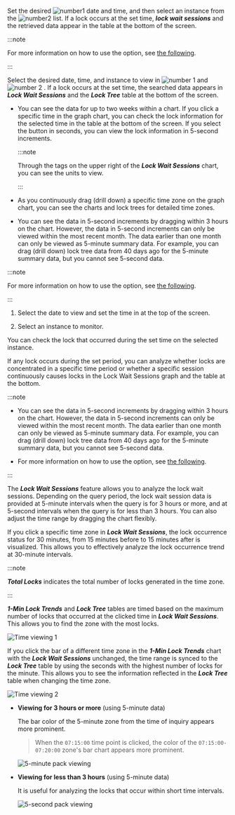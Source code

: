 <Title hashid="basicusage" level={props.level}>Basic usage guide</Title>

<Xclude product="mssql"><ProdImg img='db-locktress-basic.png' desc='Lock tree' /></Xclude>

<InDoc product="mssql"><ImgLang img="db-locktress-basic-mssql-v2.png" desc="Lock tree" /></InDoc>

<Xclude product='postgresql,mysql,altibase,mssql,mssql-v1,cubrid,tibero,db2'>

Set the desired ![number1](/img/number-01.png) date and time, and then select an instance from the ![number2](/img/number-02.png) list. If a lock occurs at the set time, **_lock wait sessions_** and the retrieved data appear in the table at the bottom of the screen.

:::note

For more information on how to use the <Cmdname sid="time" className="uitext" /> option, see [the following](usage-ui#timeselector).

:::

</Xclude>

<InDoc product='postgresql,mysql,altibase,cubrid'>

Select the desired date, time, and instance to view in ![number 1](/img/number-01.png) <Cmdname sid="time" className="uitext" /> and ![number 2](/img/number-02.png) <Cmdname sid="instance" className="uitext" />. If a lock occurs at the set time, the searched data appears in **_Lock Wait Sessions_** and the **_Lock Tree_** table at the bottom of the screen.

- You can see the data for up to two weeks within a chart. If you click a specific time in the graph chart, you can check the lock information for the selected time in the table at the bottom of the screen. If you select the button in seconds, you can view the lock information in 5-second increments.

  :::note

  Through the tags on the upper right of the **_Lock Wait Sessions_** chart, you can see the units to view.

  :::

- As you continuously drag (drill down) a specific time zone on the graph chart, you can see the charts and lock trees for detailed time zones.

- You can see the data in 5-second increments by dragging within 3 hours on the chart. However, the data in 5-second increments can only be viewed within the most recent month. The data earlier than one month can only be viewed as 5-minute summary data. For example, you can drag (drill down) lock tree data from 40 days ago for the 5-minute summary data, but you cannot see 5-second data.

:::note

For more information on how to use the <Cmdname sid="time" className="uitext" /> option, see [the following](usage-ui#timeselector).

:::

</InDoc>

<InDoc product="mssql,mssql-v1,tibero,db2">

1. Select the date to view and set the time in <Cmdname sid="time" className="uitext" /> at the top of the screen.

2. Select an instance to monitor. 

You can check the lock that occurred during the set time on the selected instance.

If any lock occurs during the set period, you can analyze whether locks are concentrated in a specific time period or whether a specific session continuously causes locks in the <UI>Lock Wait Sessions</UI> graph and the table at the bottom.

:::note

- You can see the data in 5-second increments by dragging within 3 hours on the chart. However, the data in 5-second increments can only be viewed within the most recent month. The data earlier than one month can only be viewed as 5-minute summary data. For example, you can drag (drill down) lock tree data from 40 days ago for the 5-minute summary data, but you cannot see 5-second data.

- For more information on how to use the <Cmdname sid="time" className="uitext" /> option, see [the following](usage-ui#timeselector).

:::

</InDoc>

<Title hashid="lockwaitsessions" level={props.level+1}><UI>Lock Wait Sessions</UI></Title>

The **_Lock Wait Sessions_** feature allows you to analyze the lock wait sessions. Depending on the query period, the lock wait session data is provided at 5-minute intervals when the query is for 3 hours or more, and at 5-second intervals when the query is for less than 3 hours. You can also adjust the time range by dragging the chart flexibly.

<Title hashid="1minlocktrend" level={props.level+1}><UI>1-Min Lock Trends</UI></Title>

If you click a specific time zone in **_Lock Wait Sessions_**, the lock occurrence status for 30 minutes, from 15 minutes before to 15 minutes after is visualized. This allows you to effectively analyze the lock occurrence trend at 30-minute intervals. 

:::note 

**_Total Locks_** indicates the total number of locks generated in the time zone.

:::

<Title hashid="selecttimelocktree" level={props.level+1}>Viewing time</Title>

**_1-Min Lock Trends_** and **_Lock Tree_** tables are timed based on the maximum number of locks that occurred at the clicked time in **_Lock Wait Sessions_**. This allows you to find the zone with the most locks. 

![Time viewing 1](/img/db-lock-tree-1-min-lock-trends2.png)

If you click the bar of a different time zone in the **_1-Min Lock Trends_** chart with the **_Lock Wait Sessions_** unchanged, the time range is synced to the **_Lock Tree_** table by using the seconds with the highest number of locks for the minute. This allows you to see the information reflected in the **_Lock Tree_** table when changing the time zone.

![Time viewing 2](/img/db-lock-tree-1-min-lock-trends3.png)

- **Viewing for 3 hours or more** (using 5-minute data)

  The bar color of the 5-minute zone from the time of inquiry appears more prominent. 

  > When the `07:15:00` time point is clicked, the color of the `07:15:00-07:20:00` zone's bar chart appears more prominent.

  ![5-minute pack viewing](/img/db-lock-tree-1-min-lock-trends-5min.png)

- **Viewing for less than 3 hours** (using 5-minute data)

  It is useful for analyzing the locks that occur within short time intervals. 

  ![5-second pack viewing](/img/db-lock-tree-1-min-lock-trends-5sec.png)
